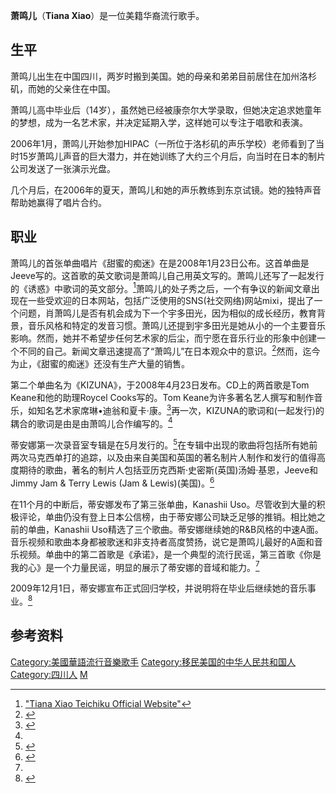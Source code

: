 {{多個問題|
{{autobiography|time=2015-05-15T01:17:53+00:00}}
{{newsrelease|time=2015-05-15T01:17:53+00:00}}
{{non-free|time=2015-05-14T16:12:35+00:00}}
{{inappropriate tone|time=2015-05-14T16:12:35+00:00}}
{{roughtranslation|en:Tiana Xiao|time=2019-03-20}}
}}
{{Infobox musical artist 
| name                =萧鸣儿
| image                 =
| caption            = 
| image_size            = 
| background          = solo_singer
| birth_name          = 
| alias               = 
| birth_date                = 
| death_date                = 
| origin              = 美国加州洛杉矶
| instrument          = 主唱、小提琴
| genre               =蓝调音乐、嘻哈流行音乐、日本流行音乐、流行音乐
| occupation          =歌手、歌曲作家
| years_active        = 2008–至今
| label               = 帝国唱片公司[[Teichiku|Imperial Records]] (Teichiku Entertainment, Inc.)
| associated_acts     = 
| website                 = [http://tiana-xiao.syncl.jp/ 萧鸣儿P-PRO娱乐官方网站]
| current_members     = 
| past_members        = 
| notable_instruments = 
}}
'''萧鸣儿'''（'''Tiana Xiao'''）是一位美籍华裔流行歌手。
==生平==
萧鸣儿出生在中国四川，两岁时搬到美国。她的母亲和弟弟目前居住在加州洛杉矶，而她的父亲住在中国。

萧鸣儿高中毕业后（14岁），虽然她已经被康奈尔大学录取，但她决定追求她童年的梦想，成为一名艺术家，并决定延期入学，这样她可以专注于唱歌和表演。

2006年1月，萧鸣儿开始参加HIPAC（一所位于洛杉矶的声乐学校）老师看到了当时15岁萧鸣儿声音的巨大潜力，并在她训练了大约三个月后，向当时在日本的制片公司发送了一张演示光盘。

几个月后，在2006年的夏天，萧鸣儿和她的声乐教练到东京试镜。她的独特声音帮助她赢得了唱片合约。

==职业==

萧鸣儿的首张单曲唱片《甜蜜的痴迷》在是2008年1月23日公布。这首单曲是Jeeve写的。这首歌的英文歌词是萧鸣儿自己用英文写的。萧鸣儿还写了一起发行的《诱惑》中歌词的英文部分。<ref name="teichiku_tiana">[http://www.teichiku.co.jp/artist/tiana/ "Tiana Xiao Teichiku Official Website"]</ref>萧鸣儿的处子秀之后，一个有争议的新闻文章出现在一些受欢迎的日本网站，包括广泛使用的SNS(社交网络)网站mixi，提出了一个问题，肖萧鸣儿是否有机会成为下一个宇多田光，因为相似的成长经历，教育背景，音乐风格和特定的发音习惯。萧鸣儿还提到宇多田光是她从小的一个主要音乐影响。然而，她并不希望步任何艺术家的后尘，而宁愿在音乐行业的形象中创建一个不同的自己。新闻文章迅速提高了“萧鸣儿”在日本观众中的意识。<ref>{{cite news | title = ja:中国生まれの"新星"は宇多田2世になれるか | url = http://headlines.yahoo.co.jp/hl?a=20080127-00000004-gen-ent | work = Yahoo! JAPAN Entertainment News | publisher = Yahoo! JAPAN | date = 2008-01-27 | language = ja | deadurl = yes | archiveurl = https://web.archive.org/web/20080131044451/http://headlines.yahoo.co.jp/hl?a=20080127-00000004-gen-ent | archivedate = 2008-01-31 }}</ref>然而，迄今为止，《甜蜜的痴迷》还没有生产大量的销售。

第二个单曲名为《KIZUNA》，于2008年4月23日发布。CD上的两首歌是Tom Keane和他的助理Roycel Cooks写的。Tom Keane为许多著名艺人撰写和制作音乐，如知名艺术家席琳•迪翁和夏卡·康。<ref>{{cite news | title = 日中米の掛け橋、IQ170を誇る天才少女の2ndシングル | url = http://music.jp.msn.com/news/4546.htm | work = OOPS! News Network | publisher = MSN Music News | date = 2008-01-27 | language = ja | accessdate = 2015-05-14 | archive-date = 2012-07-11 | archive-url = https://archive.is/20120711022140/http://music.jp.msn.com/news/4546.htm | dead-url = yes }}</ref>再一次，KIZUNA的歌词和(一起发行)的耦合的歌词是由是由萧鸣儿合作编写的。<ref name="teichiku_tiana"/>

蒂安娜第一次录音室专辑是在5月发行的。<ref name="ch_jp_news">{{Cite news|last=孫 (Sun)|first=盈 (Ying)|title=zh:華裔女孩學業出衆歌聲甜|url=http://www.chubun.com/modules/article/view.article.php/c47/64853|newspaper=中日新聞|pages=華人篇·華人採風 中文導報 17 B.|date=2008-02-14|postscript=|language=zh}}</ref>在专辑中出现的歌曲将包括所有她前两次马克西单打的追踪，以及由来自美国和英国的著名制片人制作和发行的值得高度期待的歌曲，著名的制片人包括亚历克西斯·史密斯(英国)汤姆·基恩，Jeeve和 Jimmy Jam & Terry Lewis (Jam & Lewis)(美国)。<ref name="officialhp_profile">{{Cite web |title="Tiana Xiao Official Profile" |url=http://tiana-xiao.syncl.jp/?p=profile |archive-url=https://web.archive.org/web/20150518071928/http://tiana-xiao.syncl.jp/?p=profile |archive-date=2015-05-18 |access-date=2015-05-14 |dead-url=yes}}</ref>

在11个月的中断后，蒂安娜发布了第三张单曲，Kanashii Uso。尽管收到大量的积极评论，单曲仍没有登上日本公信榜，由于蒂安娜公司缺乏足够的推销。相比她之前的单曲，Kanashii Uso精选了三个歌曲。蒂安娜继续她的R&B风格的中速A面。音乐视频和歌曲本身都被歌迷和非支持者高度赞扬，说它是萧鸣儿最好的A面和音乐视频。单曲中的第二首歌是《承诺》，是一个典型的流行民谣，第三首歌《你是我的心》是一个力量民谣，明显的展示了蒂安娜的音域和能力。<ref name="teichiku_tiana"/>

2009年12月1日，蒂安娜宣布正式回归学校，并说明将在毕业后继续她的音乐事业。<ref>{{Cite web | title = ja:学校は忙しい | date = 2009年12月 | url = http://ameblo.jp/tianaxiao/entry-10401662942.html | postscript =  | language = ja | accessdate = 2015-05-14 | archive-date = 2012-10-22 | archive-url = https://web.archive.org/web/20121022003905/http://ameblo.jp/tianaxiao/entry-10401662942.html | dead-url = no }}</ref>

==参考资料==
{{Reflist|2}}

{{DEFAULTSORT:Xiao minger}}
[[Category:美國華語流行音樂歌手|Category:美國華語流行音樂歌手]]
[[Category:移民美国的中华人民共和国人|Category:移民美国的中华人民共和国人]]
[[Category:四川人|Category:四川人]]
[[Category:萧姓|M]]